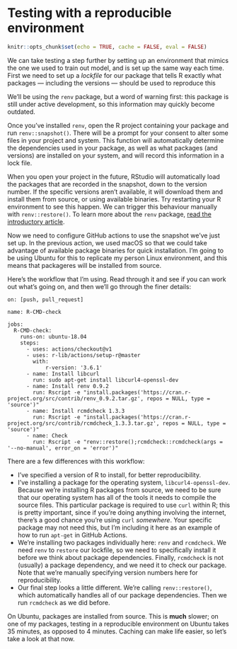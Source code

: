 
# Testing with a reproducible environment

```r
knitr::opts_chunk$set(echo = TRUE, cache = FALSE, eval = FALSE)
```

We can take testing a step further by setting up an environment that mimics the one we used to train out model, and is set up the same way each time. First we need to set up a *lockfile* for our package that tells R exactly what packages --- including the versions --- should be used to reproduce this 

We'll be using the `renv` package, but a word of warning first: this package is still under active development, so this information may quickly become outdated.

Once you've installed `renv`, open the R project containing your package and run `renv::snapshot()`. There will be a prompt for your consent to alter some files in your project and system. This function will automatically determine the dependencies used in your package, as well as what packages (and versions) are installed on your system, and will record this information in a lock file.

When you open your project in the future, RStudio will automatically load the packages that are recorded in the snapshot, down to the version number. If the specific versions aren't available, it will download them and install them from source, or using available binaries. Try restarting your R environment to see this happen. We can trigger this behaviour manually with `renv::restore()`. To learn more about the `renv` package, [read the introductory article](https://rstudio.github.io/renv/articles/renv.html).

Now we need to configure GitHub actions to use the snapshot we've just set up. In the previous action, we used macOS so that we could take advantage of available package binaries for quick installation. I'm going to be using Ubuntu for this to replicate my person Linux environment, and this means that packageres will be installed from source.

Here's the workflow that I'm using. Read through it and see if you can work out what's going on, and then we'll go through the finer details:

```
on: [push, pull_request]

name: R-CMD-check

jobs:
  R-CMD-check:
    runs-on: ubuntu-18.04
    steps:
      - uses: actions/checkout@v1
      - uses: r-lib/actions/setup-r@master
        with:
            r-version: '3.6.1'
      - name: Install libcurl
        run: sudo apt-get install libcurl4-openssl-dev
      - name: Install renv 0.9.2
        run: Rscript -e "install.packages('https://cran.r-project.org/src/contrib/renv_0.9.2.tar.gz', repos = NULL, type = 'source')"
      - name: Install rcmdcheck 1.3.3
        run: Rscript -e "install.packages('https://cran.r-project.org/src/contrib/rcmdcheck_1.3.3.tar.gz', repos = NULL, type = 'source')"
      - name: Check
        run: Rscript -e "renv::restore();rcmdcheck::rcmdcheck(args = '--no-manual', error_on = 'error')"
```

There are a few differences with this workflow:

* I've specified a version of R to install, for better reproducibility.
* I've installing a package for the operating system, `libcurl4-openssl-dev`. Because we're installing R packages from source, we need to be sure that our operating system has all of the tools it needs to compile the source files. This particular package is required to use `curl` within R; this is pretty important, since if you're doing anything involving the internet, there's a good chance you're using `curl` *somewhere*. Your specific package may not need this, but I'm including it here as an example of how to run `apt-get` in GitHub Actions.
* We're installing two packages individually here: `renv` and `rcmdcheck`. We need `renv` to `restore` our lockfile, so we need to specifically install it before we think about package dependencies. Finally, `rcmdcheck` is not (usually) a package dependency, and we need it to check our package. Note that we're manually specifying version numbers here for reproducibility.
* Our final step looks a little different. We're calling `renv::restore()`, which automatically handles all of our package dependencies. Then we run `rcmdcheck` as we did before.

On Ubuntu, packages are installed from source. This is **much** slower; on one of my packages, testing in a reproducible environment on Ubuntu takes 35 minutes, as opposed to 4 minutes. Caching can make life easier, so let's take a look at that now.

